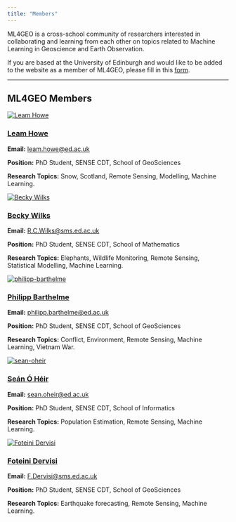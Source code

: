 ```yaml
---
title: "Members"
---
```

ML4GEO is a cross-school community of researchers interested in collaborating and learning from each other on topics related to Machine Learning in Geoscience and Earth Observation.

If you are based at the University of Edinburgh and would like to be added to the website as a member of ML4GEO, please fill in this [form](https://forms.cloud.microsoft/e/nhjXNruUUW).

---------------------------------------------------------

## ML4GEO Members

<!-- <div class="committee-grid"> -->
<!-- Members will go here -->
```{=html}
<div class="committee-grid">
  <!-- Member 1 -->
  <div class="member-card">
    <a href="https://blogs.ed.ac.uk/leamhowe/" aria-label="Leam Howe's profile">
      <img src="images/committee/leam-howe.png" alt="Leam Howe">
    </a>
    <h3><a href="https://blogs.ed.ac.uk/leamhowe/">Leam Howe</a></h3>
    <p><strong>Email:</strong> <a href="mailto:leam.howe@ed.ac.uk">leam.howe@ed.ac.uk</a></p>
    <p><strong>Position:</strong> PhD Student, SENSE CDT, School of GeoSciences</p>
    <p><strong>Research Topics:</strong> Snow, Scotland, Remote Sensing, Modelling, Machine Learning.</p>

  </div>



  <!-- Member 2 -->
  <div class="member-card">
    <a href="https://www.linkedin.com/in/rebecca-wilks-77160b210/?originalSubdomain=uk"  aria-label="Becky Wilks' profile">
      <img src="images/committee/becky-wilks.jpg" alt="Becky Wilks">
    </a>    
    <h3><a href="https://www.linkedin.com/in/rebecca-wilks-77160b210/?originalSubdomain=uk">Becky Wilks</a></h3>
    <p><strong>Email:</strong> <a href="mailto:R.C.Wilks@sms.ed.ac.uk">R.C.Wilks@sms.ed.ac.uk</a></p>
    <p><strong>Position:</strong> PhD Student, SENSE CDT, School of Mathematics</p>
    <p><strong>Research Topics:</strong> Elephants, Wildlife Monitoring, Remote Sensing, Statistical Modelling, Machine Learning.</p>
    </div>

  <!-- Member 3 -->
  <div class="member-card">
    <a href="https://www.linkedin.com/in/philipp-barthelme-8ba620124"  aria-label="Philipp Barthelme's profile">
        <img src="images/committee/philipp-barthelme.jpeg" alt="philipp-barthelme">
    </a>
    <h3><a href="https://www.linkedin.com/in/philipp-barthelme-8ba620124">Philipp Barthelme</a></h3>
    <p><strong>Email:</strong> <a href="mailto:philipp.barthelme@ed.ac.uk">philipp.barthelme@ed.ac.uk</a></p>
    <p><strong>Position:</strong> PhD Student, SENSE CDT, School of GeoSciences</p>
    <p><strong>Research Topics:</strong> Conflict, Environment, Remote Sensing, Machine Learning, Vietnam War.</p>
  </div>

  <!-- Member 4 -->
  <div class="member-card">
    <a href="https://sohanseth.github.io/author/sean-o-heir/" aria-label="Seán Ó Héir's profile">
        <img src="images/committee/sean-oheir.png" alt="sean-oheir">
    </a>
    <h3><a href="https://sohanseth.github.io/author/sean-o-heir/">Seán Ó Héir</a></h3>
    <p><strong>Email:</strong> <a href="mailto:sean.oheir@ed.ac.uk">sean.oheir@ed.ac.uk</a></p>
    <p><strong>Position:</strong> PhD Student, SENSE CDT, School of Informatics</p>
    <p><strong>Research Topics:</strong> Population Estimation, Remote Sensing, Machine Learning.</p>
      </div>
  
  <!-- Member 5 -->
  <div class="member-card">
    <a href="https://spin-itn.eu/candidates/ESR2_3" aria-label="Foteini Dervisi's profile">
        <img src="images/committee/foteini-dervisi.jpg" alt="Foteini Dervisi">
    </a>
    <h3><a href="https://spin-itn.eu/candidates/ESR2_3">Foteini Dervisi</a></h3>
    <p><strong>Email:</strong> <a href="mailto:F.Dervisi@sms.ed.ac.uk">F.Dervisi@sms.ed.ac.uk</a></p>
    <p><strong>Position:</strong> PhD Student, SENSE CDT, School of GeoSciences</p>
    <p><strong>Research Topics:</strong> Earthquake forecasting, Remote Sensing, Machine Learning.</p>
      </div>
</div>
```


<!-- </div> -->
